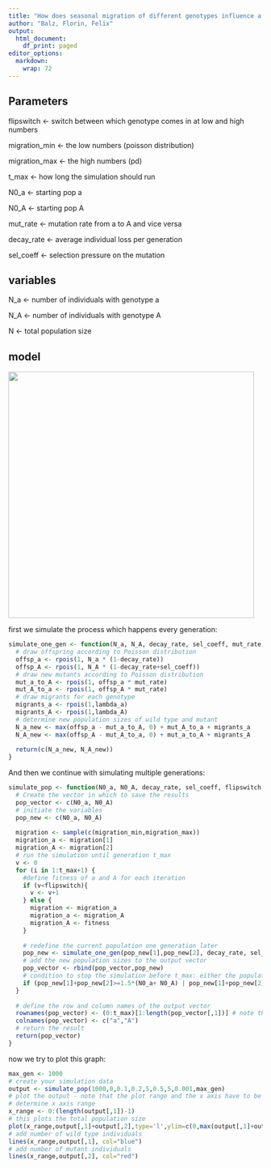 ```yaml
---
title: "How does seasonal migration of different genotypes influence a doomed population"
author: "Balz, Florin, Felix"
output:
  html_document:
    df_print: paged
editor_options:
  markdown:
    wrap: 72
---
```


## Parameters

flipswitch \<- switch between which genotype comes in at low and high
numbers

migration_min \<- the low numbers (poisson distribution)

migration_max \<- the high numbers (pd)

t_max \<- how long the simulation should run

N0_a \<- starting pop a

N0_A \<- starting pop A

mut_rate \<- mutation rate from a to A and vice versa

decay_rate \<- average individual loss per generation

sel_coeff \<- selection pressure on the mutation

## variables

N_a \<- number of individuals with genotype a

N_A \<- number of individuals with genotype A

N \<- total population size

## model

![](images/WhatsApp%20Image%202024-10-16%20at%203.42.52%20PM.jpeg){width="487"}

first we simulate the process which happens every generation:

```r
simulate_one_gen <- function(N_a, N_A, decay_rate, sel_coeff, mut_rate, lambda_a,lambda_A) {
  # draw offspring according to Poisson distribution
  offsp_a <- rpois(1, N_a * (1-decay_rate))
  offsp_A <- rpois(1, N_A * (1-decay_rate+sel_coeff))
  # draw new mutants according to Poisson distribution
  mut_a_to_A <- rpois(1, offsp_a * mut_rate)
  mut_A_to_a <- rpois(1, offsp_A * mut_rate)
  # draw migrants for each genotype
  migrants_a <- rpois(1,lambda_a)
  migrants_A <- rpois(1,lambda_A)
  # determine new population sizes of wild type and mutant
  N_a_new <- max(offsp_a - mut_a_to_A, 0) + mut_A_to_a + migrants_a
  N_A_new <- max(offsp_A - mut_A_to_a, 0) + mut_a_to_A + migrants_A
  
  return(c(N_a_new, N_A_new))
}
```

And then we continue with simulating multiple generations:

```r
simulate_pop <- function(N0_a, N0_A, decay_rate, sel_coeff, flipswitch, migration_min, migration_max, mut_rate, t_max) {
  # Create the vector in which to save the results
  pop_vector <- c(N0_a, N0_A)
  # initiate the variables
  pop_new <- c(N0_a, N0_A)
 
  migration <- sample(c(migration_min,migration_max))
  migration_a <- migration[1]
  migration_A <- migration[2]
  # run the simulation until generation t_max
  v <- 0
  for (i in 1:t_max+1) {
    #define fitness of a and A for each iteration
    if (v<flipswitch){
      v <- v+1
    } else {
      migration <- migration_a
      migration_a <- migration_A
      migration_A <- fitness
    }
    
    # redefine the current population one generation later
    pop_new <- simulate_one_gen(pop_new[1],pop_new[2], decay_rate, sel_coeff, mut_rate,migration_a,migration_A)
    # add the new population sizes to the output vector
    pop_vector <- rbind(pop_vector,pop_new)
    # condition to stop the simulation before t_max: either the population exceeds 1.5 times the original population size, or it goes extinct
    if (pop_new[1]+pop_new[2]>=1.5*(N0_a+ N0_A) | pop_new[1]+pop_new[2]==0) break
  }
  
  # define the row and column names of the output vector
  rownames(pop_vector) <- (0:t_max)[1:length(pop_vector[,1])] # note that the vector has to be cut if the simulation stopped early
  colnames(pop_vector) <- c("a","A")
  # return the result
  return(pop_vector)	
}
```

now we try to plot this graph:

```r
max_gen <- 1000
# create your simulation data
output <- simulate_pop(1000,0,0.1,0.2,5,0.5,5,0.001,max_gen)
# plot the output - note that the plot range and the x axis have to be adjusted based on the length of the table
# determine x axis range 
x_range <- 0:(length(output[,1])-1)
# this plots the total population size
plot(x_range,output[,1]+output[,2],type='l',ylim=c(0,max(output[,1]+output[,2])),xlab = "Generation",ylab = "Population size")
# add number of wild type individuals
lines(x_range,output[,1], col="blue")
# add number of mutant individuals
lines(x_range,output[,2], col="red")
```
